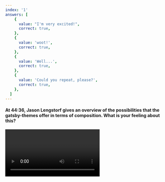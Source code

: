 ```yaml
---
index: '1'
answers: [
    {
      value: "I'm very excited!",
      correct: true,
    },
    {
      value: 'woot!',
      correct: true,
    },
    {
      value: 'Well...',
      correct: true,
    },
    {
      value: 'Could you repeat, please?',
      correct: true,
    },
  ]
---
```




#### At 44:36, Jason Lengstorf gives an overview of the possibilities that the gatsby-themes offer in terms of composition. What is your feeling about this?

<Video
url='https://youtu.be/PS2784YfPpw?t=2676'
key='https://youtu.be/PS2784YfPpw?t=2676'
controls='true'
playing />



